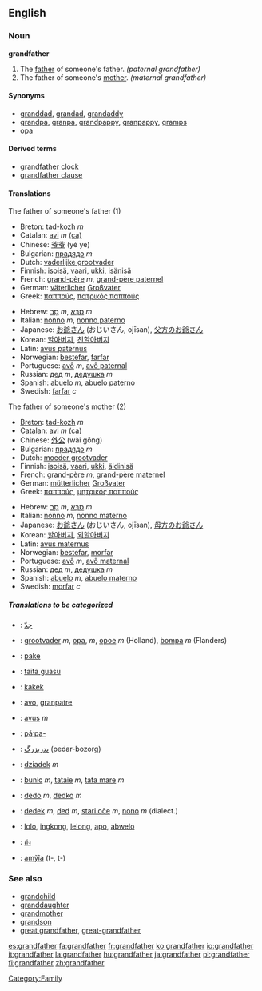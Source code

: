 ==English==
===Noun===
'''grandfather'''

#The [[father]] of someone's father. ''(paternal grandfather)''
#The father of someone's [[mother]]. ''(maternal grandfather)''

====Synonyms====
*[[granddad]], [[grandad]], [[grandaddy]]
*[[grandpa]], [[granpa]], [[grandpappy]], [[granpappy]], [[gramps]]
*[[opa]]


====Derived terms====
*[[grandfather clock]]
*[[grandfather clause]]

====Translations====
;The father of someone's father (1)
{{top}}
*[[Breton]]: [[tad-kozh]] ''m''
*Catalan: [[avi]] ''m'' [[:ca:avi|(ca)]]
*Chinese: [[爷爷]] (yé ye)
*Bulgarian: [[прадядо]] ''m''
*Dutch: [[vaderlijke grootvader]]
*Finnish: [[isoisä]], [[vaari]], [[ukki]], [[isänisä]]
*French: [[grand-père]] ''m'', [[grand-père paternel]]
*German: [[väterlich]]er [[Großvater]]
*Greek: [[παππούς]], [[πατρικός παππούς]]
{{mid}}
*Hebrew: [[סב|סָב]] ''m'', [[סבא|סַבָּא]] ''m''
*Italian: [[nonno]] ''m'', [[nonno paterno]]
*Japanese: [[お爺さん]] (おじいさん, ojīsan), [[父方のお爺さん]]
*Korean: [[할아버지]], [[친할아버지]]
*Latin: [[avus paternus]]
*Norwegian: [[bestefar]], [[farfar]]
*Portuguese: [[avô]] ''m'', [[avô paternal]]
*Russian: [[дед]] ''m'', [[дедушка]] ''m''
*Spanish: [[abuelo]] ''m'', [[abuelo paterno]]
*Swedish: [[farfar]] ''c''
{{bottom}}

;The father of someone's mother (2)
{{top}}
*[[Breton]]: [[tad-kozh]] ''m''
*Catalan: [[avi]] ''m'' [[:ca:avi|(ca)]]
*Chinese: [[外公]] (wài gōng)
*Bulgarian: [[прадядо]] ''m''
*Dutch: [[moeder grootvader]]
*Finnish: [[isoisä]], [[vaari]], [[ukki]], [[äidinisä]]
*French: [[grand-père]] ''m'', [[grand-père maternel]]
*German: [[mütterlich]]er [[Großvater]]
*Greek: [[παππούς]], [[μητρικός παππούς]]
{{mid}}
*Hebrew: [[סב|סָב]] ''m'', [[סבא|סַבָּא]] ''m''
*Italian: [[nonno]] ''m'', [[nonno materno]]
*Japanese: [[お爺さん]] (おじいさん, ojīsan), [[母方のお爺さん]]
*Korean: [[할아버지]], [[외할아버지]]
*Latin: [[avus maternus]]
*Norwegian: [[bestefar]], [[morfar]]
*Portuguese: [[avô]] ''m'', [[avô maternal]]
*Russian: [[дед]] ''m'', [[дедушка]] ''m''
*Spanish: [[abuelo]] ''m'', [[abuelo materno]]
*Swedish: [[morfar]] ''c''
{{bottom}}

=====Translations to be categorized=====
{{checktrans}}
{{top}}
*{{ttbc|Arabic}}: [[جدّ]]
*{{ttbc|Dutch}}: [[grootvader]] ''m'', [[opa]], ''m'', [[opoe]] ''m'' (Holland), [[bompa]] ''m'' (Flanders)
*{{ttbc|Frisian}}: [[pake]]
*{{ttbc|Guaraní}}: [[taita guasu]]
*{{ttbc|Indonesian}}: [[kakek]]
*{{ttbc|Interlingua}}: [[avo]], [[granpatre]]
*{{ttbc|Latin}}: [[avus]] ''m''
*{{ttbc|Central Sierra Miwok}}: [[páˑpa-]]
{{mid}}
*{{ttbc|Persian}}: [[پدربزرگ]] (pedar-bozorg)
*{{ttbc|Polish}}: [[dziadek]] ''m''
*{{ttbc|Romanian}}: [[bunic]] ''m'', [[tataie]] ''m'', [[tata mare]] ''m''
*{{ttbc|Slovak}}: [[dedo#Slovak|dedo]] ''m'', [[dedko]] ''m''
*{{ttbc|Slovene}}: [[dedek]] ''m'', [[ded]] ''m'', [[stari oče]] ''m'', [[nono]] ''m'' (dialect.)
*{{ttbc|Tagalog}}: [[lolo]], [[ingkong]], [[lelong]], [[apo]], [[abwelo]]
*{{ttbc|Thai}}: [[ก๋ง]]
*{{ttbc|Tupinambá}}: [[amỹîa]] (t-, t-)
{{bottom}}

===See also===
*[[grandchild]]
*[[granddaughter]]
*[[grandmother]]
*[[grandson]]
*[[great grandfather]], [[great-grandfather]]
[[Category:Family]]

[[es:grandfather]]
[[fa:grandfather]]
[[fr:grandfather]]
[[ko:grandfather]]
[[io:grandfather]]
[[it:grandfather]]
[[la:grandfather]]
[[hu:grandfather]]
[[ja:grandfather]]
[[pl:grandfather]]
[[fi:grandfather]]
[[zh:grandfather]]